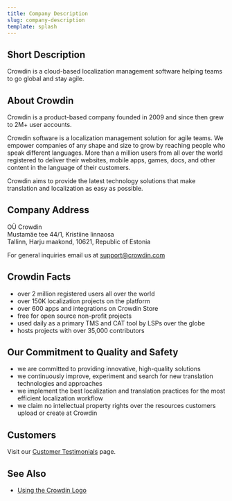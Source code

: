 ```yaml
---
title: Company Description
slug: company-description
template: splash
---
```


## Short Description

Crowdin is a cloud-based localization management software helping teams to go global and stay agile.

## About Crowdin

Crowdin is a product-based company founded in 2009 and since then grew to 2M+ user accounts. 

Crowdin software is a localization management solution for agile teams. We empower companies of any shape and size to grow by reaching people who speak different languages. More than a million users from all over the world registered to deliver their websites, mobile apps, games, docs, and other content in the language of their customers.

Crowdin aims to provide the latest technology solutions that make translation and localization as easy as possible.

## Company Address

OÜ Crowdin  
Mustamäe tee 44/1, Kristiine linnaosa  
Tallinn, Harju maakond, 10621, Republic of Estonia  

For general inquiries email us at [support@crowdin.com](mailto:support@crowdin.com)

## Crowdin Facts

- over 2 million registered users all over the world
- over 150K localization projects on the platform
- over 600 apps and integrations on Crowdin Store
- free for open source non-profit projects
- used daily as a primary TMS and CAT tool by LSPs over the globe
- hosts projects with over 35,000 contributors

## Our Commitment to Quality and Safety

- we are committed to providing innovative, high-quality solutions
- we continuously improve, experiment and search for new translation technologies and approaches
- we implement the best localization and translation practices for the most efficient localization workflow
- we claim no intellectual property rights over the resources customers upload or create at Crowdin

## Customers

Visit our [Customer Testimonials](https://crowdin.com/page/customer-testimonials) page.

## See Also

- [Using the Crowdin Logo](/using-logo)
